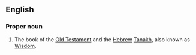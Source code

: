==English==
{{book of the Bible|Book of Wisdom}}

===Proper noun===
{{en-proper-noun}}
# {{biblical}} The book of the [[Old Testament]] and the [[Hebrew]] [[Tanakh]], also known as [[Wisdom]].